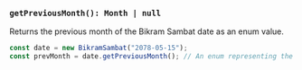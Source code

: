 ### `getPreviousMonth(): Month | null`

Returns the previous month of the Bikram Sambat date as an enum value.

```jsx
const date = new BikramSambat("2078-05-15");
const prevMonth = date.getPreviousMonth(); // An enum representing the previous month
```
